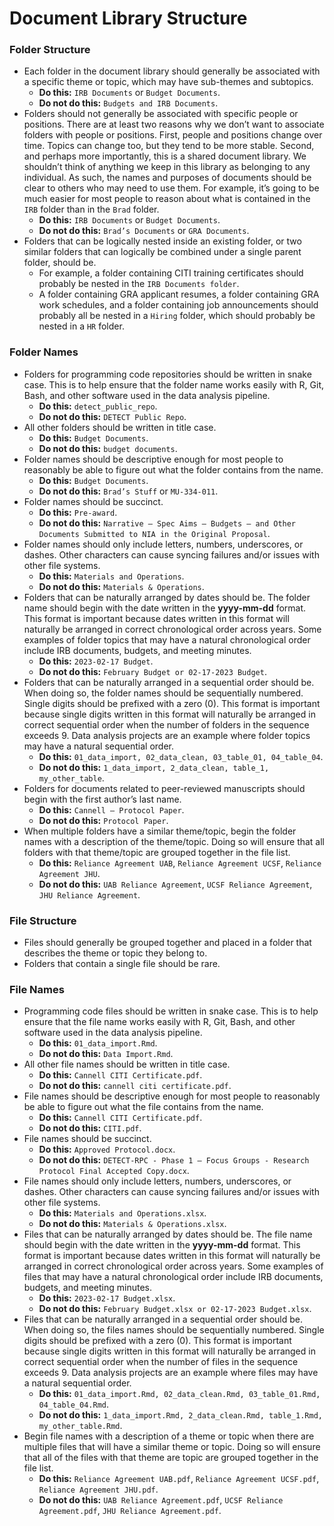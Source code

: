 # Document Library Structure {#sec-doc_lib_structure .unnumbered}
### Folder Structure 
  - Each folder in the document library should generally be associated with a specific theme or topic, which may have sub-themes and subtopics.  
    - **Do this:** `IRB Documents` or `Budget Documents`. 
    - **Do not do this:** `Budgets and IRB Documents`. 

  - Folders should not generally be associated with specific people or positions. There are at least two reasons why we don’t want to associate folders with people or positions. First, people and positions change over time. Topics can change too, but they tend to be more stable. Second, and perhaps more importantly, this is a shared document library. We shouldn’t think of anything we keep in this library as belonging to any individual. As such, the names and purposes of documents should be clear to others who may need to use them. For example, it’s going to be much easier for most people to reason about what is contained in the `IRB` folder than in the `Brad` folder. 
    - **Do this:** `IRB Documents` or `Budget Documents`. 
    - **Do not do this:** `Brad’s Documents` or `GRA Documents`. 

  - Folders that can be logically nested inside an existing folder, or two similar folders that can logically be combined under a single parent folder, should be.  
    - For example, a folder containing CITI training certificates should probably be nested in the `IRB Documents folder`.  
    - A folder containing GRA applicant resumes, a folder containing GRA work schedules, and a folder containing job announcements should probably all be nested in a `Hiring` folder, which should probably be nested in a `HR` folder.  

### Folder Names 
  - Folders for programming code repositories should be written in snake case. This is to help ensure that the folder name works easily with R, Git, Bash, and other software used in the data analysis pipeline. 
    - **Do this:** `detect_public_repo`. 
    - **Do not do this:** `DETECT Public Repo`. 

  - All other folders should be written in title case.  
    - **Do this:** `Budget Documents`. 
    - **Do not do this:** `budget documents`. 

  - Folder names should be descriptive enough for most people to reasonably be able to figure out what the folder contains from the name. 
    - **Do this:** `Budget Documents`. 
    - **Do not do this:** `Brad’s Stuff` or `MU-334-011`. 

  - Folder names should be succinct. 
    - **Do this:**  `Pre-award`. 
    - **Do not do this:** `Narrative – Spec Aims – Budgets – and Other Documents Submitted to NIA in the Original Proposal`. 

  - Folder names should only include letters, numbers, underscores, or dashes. Other characters can cause syncing failures and/or issues with other file systems. 
    - **Do this:** `Materials and Operations`. 
    - **Do not do this:** `Materials & Operations`. 

  - Folders that can be naturally arranged by dates should be. The folder name should begin with the date written in the **yyyy-mm-dd** format. This format is important because dates written in this format will naturally be arranged in correct chronological order across years. Some examples of folder topics that may have a natural chronological order include IRB documents, budgets, and meeting minutes. 
    - **Do this:** `2023-02-17 Budget`. 
    - **Do not do this:** `February Budget or 02-17-2023 Budget`. 

  - Folders that can be naturally arranged in a sequential order should be. When doing so, the folder names should be sequentially numbered. Single digits should be prefixed with a zero (0). This format is important because single digits written in this format will naturally be arranged in correct sequential order when the number of folders in the sequence exceeds 9. Data analysis projects are an example where folder topics may have a natural sequential order. 
    - **Do this:**  `01_data_import, 02_data_clean, 03_table_01, 04_table_04`. 
    - **Do not do this:** `1_data_import, 2_data_clean, table_1, my_other_table`. 

  - Folders for documents related to peer-reviewed manuscripts should begin with the first author’s last name. 
    - **Do this:**  `Cannell – Protocol Paper`. 
    - **Do not do this:** `Protocol Paper`. 

  - When multiple folders have a similar theme/topic, begin the folder names with a description of the theme/topic. Doing so will ensure that all folders with that theme/topic are grouped together in the file list. 
    - **Do this:**  `Reliance Agreement UAB`, `Reliance Agreement UCSF`, `Reliance Agreement JHU`. 
    - **Do not do this:** `UAB Reliance Agreement`, `UCSF Reliance Agreement`, `JHU Reliance Agreement`. 

### File Structure 
  - Files should generally be grouped together and placed in a folder that describes the theme or topic they belong to. 
  - Folders that contain a single file should be rare. 

### File Names 
  - Programming code files should be written in snake case. This is to help ensure that the file name works easily with R, Git, Bash, and other software used in the data analysis pipeline. 
    - **Do this:**  `01_data_import.Rmd`. 
    - **Do not do this:** `Data Import.Rmd`. 

  - All other file names should be written in title case.  
    - **Do this:**  `Cannell CITI Certificate.pdf`. 
    - **Do not do this:** `cannell citi certificate.pdf`. 

  - File names should be descriptive enough for most people to reasonably be able to figure out what the file contains from the name. 
    - **Do this:**  `Cannell CITI Certificate.pdf`. 
    - **Do not do this:** `CITI.pdf`. 

  - File names should be succinct. 
    - **Do this:**  `Approved Protocol.docx`. 
    - **Do not do this:** `DETECT-RPC - Phase 1 – Focus Groups - Research Protocol Final Accepted Copy.docx`. 

  - File names should only include letters, numbers, underscores, or dashes. Other characters can cause syncing failures and/or issues with other file systems. 
    - **Do this:**  `Materials and Operations.xlsx`. 
    - **Do not do this:** `Materials & Operations.xlsx`. 

  - Files that can be naturally arranged by dates should be. The file name should begin with the date written in the **yyyy-mm-dd** format. This format is important because dates written in this format will naturally be arranged in correct chronological order across years. Some examples of files that may have a natural chronological order include IRB documents, budgets, and meeting minutes. 
    - **Do this:**  `2023-02-17 Budget.xlsx`. 
    - **Do not do this:** `February Budget.xlsx or 02-17-2023 Budget.xlsx`. 

  - Files that can be naturally arranged in a sequential order should be. When doing so, the files names should be sequentially numbered. Single digits should be prefixed with a zero (0). This format is important because single digits written in this format will naturally be arranged in correct sequential order when the number of files in the sequence exceeds 9. Data analysis projects are an example where files may have a natural sequential order. 
    - **Do this:**  `01_data_import.Rmd, 02_data_clean.Rmd, 03_table_01.Rmd, 04_table_04.Rmd`. 
    - **Do not do this:** `1_data_import.Rmd, 2_data_clean.Rmd, table_1.Rmd, my_other_table.Rmd`. 
  - Begin file names with a description of a theme or topic when there are multiple files that will have a similar theme or topic. Doing so will ensure that all of the files with that theme are topic are grouped together in the file list. 
    - **Do this:**  `Reliance Agreement UAB.pdf`, `Reliance Agreement UCSF.pdf`, `Reliance Agreement JHU.pdf`. 
    - **Do not do this:** `UAB Reliance Agreement.pdf`, `UCSF Reliance Agreement.pdf`, `JHU Reliance Agreement.pdf`. 